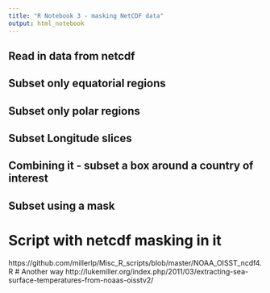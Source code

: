 ```yaml
---
title: "R Notebook 3 - masking NetCDF data"
output: html_notebook
---
```


## Read in data from netcdf 

## Subset only equatorial regions 

## Subset only polar regions 

## Subset Longitude slices 

## Combining it - subset a box around a country of interest 

## Subset using a mask 

# Script with netcdf masking in it 
https://github.com/millerlp/Misc_R_scripts/blob/master/NOAA_OISST_ncdf4.R
# Another way 
http://lukemiller.org/index.php/2011/03/extracting-sea-surface-temperatures-from-noaas-oisstv2/

